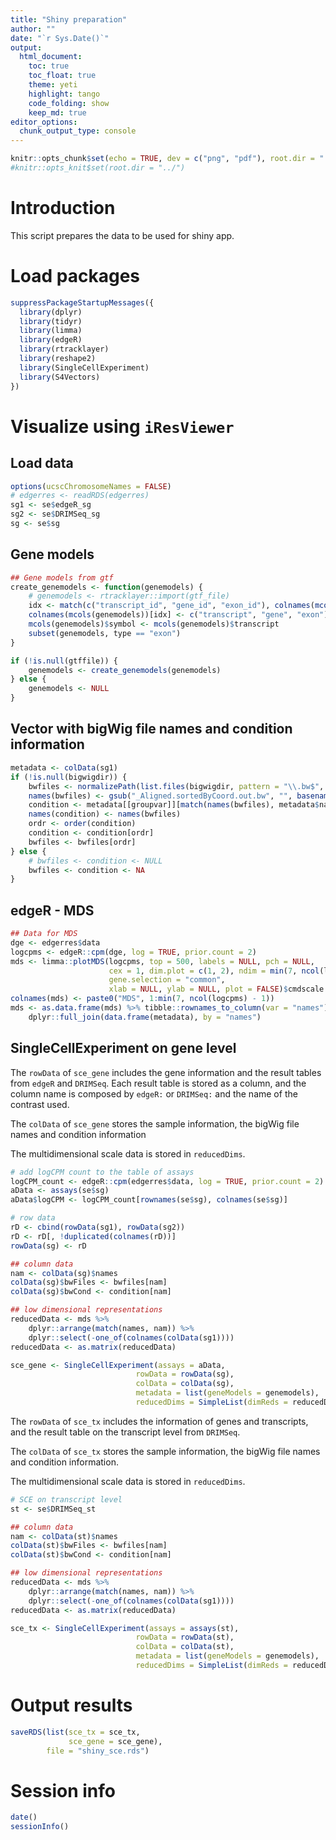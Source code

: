 ```yaml
---
title: "Shiny preparation"
author: ""
date: "`r Sys.Date()`"
output: 
  html_document:
    toc: true
    toc_float: true
    theme: yeti
    highlight: tango
    code_folding: show
    keep_md: true
editor_options: 
  chunk_output_type: console
---
```


```r
knitr::opts_chunk$set(echo = TRUE, dev = c("png", "pdf"), root.dir = "../")
#knitr::opts_knit$set(root.dir = "../")
```

# Introduction

This script prepares the data to be used for shiny app. 

# Load packages

```r
suppressPackageStartupMessages({
  library(dplyr)
  library(tidyr)
  library(limma)
  library(edgeR)
  library(rtracklayer)
  library(reshape2)
  library(SingleCellExperiment)
  library(S4Vectors)
})

```

# Visualize using `iResViewer`

## Load data

```r

options(ucscChromosomeNames = FALSE)
# edgerres <- readRDS(edgerres)
sg1 <- se$edgeR_sg
sg2 <- se$DRIMSeq_sg
sg <- se$sg

```


## Gene models
```r
## Gene models from gtf
create_genemodels <- function(genemodels) {
    # genemodels <- rtracklayer::import(gtf_file)
    idx <- match(c("transcript_id", "gene_id", "exon_id"), colnames(mcols(genemodels)))
    colnames(mcols(genemodels))[idx] <- c("transcript", "gene", "exon")
    mcols(genemodels)$symbol <- mcols(genemodels)$transcript
    subset(genemodels, type == "exon")
}

if (!is.null(gtffile)) {
    genemodels <- create_genemodels(genemodels)
} else {
    genemodels <- NULL
}
```

## Vector with bigWig file names and condition information
```r
metadata <- colData(sg1)
if (!is.null(bigwigdir)) {
    bwfiles <- normalizePath(list.files(bigwigdir, pattern = "\\.bw$", full.names = TRUE))
    names(bwfiles) <- gsub("_Aligned.sortedByCoord.out.bw", "", basename(bwfiles))
    condition <- metadata[[groupvar]][match(names(bwfiles), metadata$names)]
    names(condition) <- names(bwfiles)
    ordr <- order(condition)
    condition <- condition[ordr]
    bwfiles <- bwfiles[ordr]
} else {
    # bwfiles <- condition <- NULL
    bwfiles <- condition <- NA
}
```


## edgeR - MDS
```r
## Data for MDS
dge <- edgerres$data
logcpms <- edgeR::cpm(dge, log = TRUE, prior.count = 2)
mds <- limma::plotMDS(logcpms, top = 500, labels = NULL, pch = NULL,
                      cex = 1, dim.plot = c(1, 2), ndim = min(7, ncol(logcpms) - 1),
                      gene.selection = "common",
                      xlab = NULL, ylab = NULL, plot = FALSE)$cmdscale.out
colnames(mds) <- paste0("MDS", 1:min(7, ncol(logcpms) - 1))
mds <- as.data.frame(mds) %>% tibble::rownames_to_column(var = "names") %>%
    dplyr::full_join(data.frame(metadata), by = "names")

```

## SingleCellExperiment on gene level

The `rowData` of `sce_gene` includes the gene information and the result tables
from `edgeR` and `DRIMSeq`. Each result table is stored as a column, and the
column name is composed by `edgeR:` or `DRIMSeq:` and the name of the contrast
used. 

The `colData` of `sce_gene` stores the sample information, the bigWig file names
and condition information

The multidimensional scale data is stored in `reducedDims`.
```r

# add logCPM count to the table of assays
logCPM_count <- edgeR::cpm(edgerres$data, log = TRUE, prior.count = 2)
aData <- assays(se$sg)
aData$logCPM <- logCPM_count[rownames(se$sg), colnames(se$sg)]

# row data
rD <- cbind(rowData(sg1), rowData(sg2))
rD <- rD[, !duplicated(colnames(rD))]
rowData(sg) <- rD

## column data
nam <- colData(sg)$names
colData(sg)$bwFiles <- bwfiles[nam]
colData(sg)$bwCond <- condition[nam]

## low dimensional representations
reducedData <- mds %>%
    dplyr::arrange(match(names, nam)) %>%
    dplyr::select(-one_of(colnames(colData(sg1))))
reducedData <- as.matrix(reducedData)

sce_gene <- SingleCellExperiment(assays = aData, 
                            rowData = rowData(sg),
                            colData = colData(sg),
                            metadata = list(geneModels = genemodels),
                            reducedDims = SimpleList(dimReds = reducedData))

```

The `rowData` of `sce_tx` includes the information of genes and transcripts,
and the result table on the transcript level from `DRIMSeq`.

The `colData` of `sce_tx` stores the sample information, the bigWig file names
and condition information.

The multidimensional scale data is stored in `reducedDims`.
```r
# SCE on transcript level
st <- se$DRIMSeq_st

## column data
nam <- colData(st)$names
colData(st)$bwFiles <- bwfiles[nam]
colData(st)$bwCond <- condition[nam]

## low dimensional representations
reducedData <- mds %>%
    dplyr::arrange(match(names, nam)) %>%
    dplyr::select(-one_of(colnames(colData(sg1))))
reducedData <- as.matrix(reducedData)

sce_tx <- SingleCellExperiment(assays = assays(st), 
                            rowData = rowData(st),
                            colData = colData(st),
                            metadata = list(geneModels = genemodels),
                            reducedDims = SimpleList(dimReds = reducedData))

```

# Output results
```r

saveRDS(list(sce_tx = sce_tx, 
             sce_gene = sce_gene),
        file = "shiny_sce.rds")
```

# Session info

```r
date()
sessionInfo()
```

